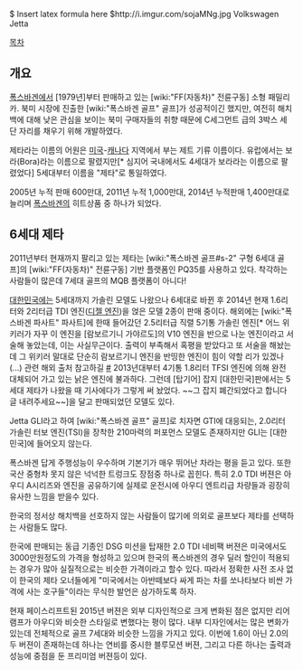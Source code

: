 $ Insert latex formula here $http://i.imgur.com/sojaMNg.jpg
Volkswagen Jetta

[[목차]]

== 개요 ==
[[폭스바겐]]에서 [1979년]부터 판매하고 있는 [wiki:"FF(자동차)" 전륜구동] 소형 패밀리 카. 북미 시장에 진출한 [wiki:"폭스바겐 골프" 골프]가 성공적이긴 했지만, 여전히 해치백에 대해 낮은 관심을 보이는 북미 구매자들의 취향 때문에 C세그먼트 급의 3박스 세단 자리를 채우기 위해 개발하였다.

제타라는 이름의 어원은 [[미국]]-[[캐나다]] 지역에서 부는 제트 기류 이름이다. 유럽에서는 보라(Bora)라는 이름으로 팔렸지만[* 심지어 국내에서도 4세대가 보라라는 이름으로 팔렸었다] 5세대부터 이름을 "제타"로 통일하였다.

2005년 누적 판매 600만대, 2011년 누적 1,000만대, 2014년 누적판매 1,400만대로 늘리며 [[폭스바겐]]의 히트상품 중 하나가 되었다.

== 6세대 제타 ==
2011년부터 현재까지 팔리고 있는 제타는 [wiki:"폭스바겐 골프#s-2" 구형 6세대 골프]의 [wiki:"FF(자동차)" 전륜구동] 기반 플랫폼인 PQ35를 사용하고 있다. 착각하는 사람들이 많은데 7세대 골프의 MQB 플랫폼이 아니다!

[[대한민국]]에는 5세대까지 가솔린 모델도 나왔으나 6세대로 바뀐 후 2014년 현재 1.6리터와 2리터급 TDI 엔진([[디젤 엔진]])을 얹은 모델 2종이 판매 중이다. 해외에는 [wiki:"폭스바겐 파사트" 파사트]에 한때 들어갔던 2.5리터급 직렬 5기통 가솔린 엔진[* 어느 위키러가 자꾸 이 엔진을 [람보르기니 가야르도]의 V10 엔진을 반으로 나눈 엔진이라고 서술해 놓았는데, 이는 사실무근이다. 출력이 부족해서 혹평을 받았다고 또 서술을 해놨는데 그 위키러 말대로 단순히 람보르기니 엔진을 반띵한 엔진이 힘이 약할 리가 있겠나 (...) 관련 해외 출처 참고하길 [http://www.caranddriver.com/reviews/volkswagen-jetta-road-test-tech-highlights-page-3 #] 2013년대부터 4기통 1.8리터 TFSI 엔진에 의해 완전 대체되어 가고 있는 낡은 엔진에 불과하다. 그런데 [탑기어] 잡지 [대한민국]판에서는 5세대 제타가 나왔을 때 기사에다가 그렇게 써 놨었다. ~~그 잡지 폐간되었다고 합니다 글 내려주세요~~]을 달고 판매되었던 모델도 있다.

Jetta GLI라고 하여 [wiki:"폭스바겐 골프" 골프]로 치자면 GTI에 대응되는, 2.0리터 가솔린 터보 엔진(TSI)을 장착한 210마력의 퍼포먼스 모델도 존재하지만 GLI는 [대한민국]에 들어오지 않는다.

폭스바겐 답게 주행성능이 우수하며 기본기가 매우 뛰어난 차라는 평을 듣고 있다. 또한 국산 중형차 못지 않은 넉넉한 트렁크도 장점중 하나로 꼽힌다. 특히 2.0 TDI 버젼은 아우디 A시리즈와 엔진을 공유하기에 실제로 운전시에 아우디 엔트리급 차량들과 굉장히 유사한 느낌을 받을수 있다. 

한국의 정서상 해치백을 선호하지 않는 사람들이 많기에 의외로 골프보다 제타를 선택하는 사람들도 많다. 

한국에 판매되는 동급 기종인 DSG 미션을 탑재한 2.0 TDI 네비팩 버젼은 미국에서도 3000만원정도의 가격을 형성하고 있으며 한국의 폭스바겐의 경우 딜러 할인이 적용되는 경우가 많아 실질적으로는 비슷한 가격이라고 할수 있다. 따라서 정확한 사전 조사 없이 한국의 제타 오너들에게 "미국에서는 아반떼보다 싸게 파는 차를 쏘나타보다 비싼 가격에 사는 호구들"이라는 무식한 발언은 삼가하도록 하자. 

현재 페이스리프트된 2015년 버젼은 외부 디자인적으로 크게 변화된 점은 없지만 리어 램프가 아우디와 비슷한 스타일로 변했다는 평이 많다. 내부 디자인에서는 많은 변화가 있는데 전체적으로 골프 7세대와 비슷한 느낌을 가지고 있다. 이번에 1.6이 아닌 2.0의 두 버젼이 존재하는데 하나는 연비를 중시한 블루모션 버젼, 그리고 다른 하나는 출력과 성능에 중점을 둔 프리미엄 버젼등이 있다. 
